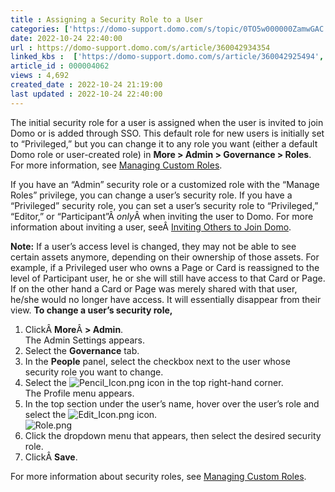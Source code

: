 ```yaml
---
title : Assigning a Security Role to a User
categories: ['https://domo-support.domo.com/s/topic/0TO5w000000ZamwGAC']
date: 2022-10-24 22:40:00
url : https://domo-support.domo.com/s/article/360042934354
linked_kbs :  ['https://domo-support.domo.com/s/article/360042925494', 'https://domo-support.domo.com/s/knowledge-base', 'https://domo-support.domo.com/s/article/360043429953', 'https://domo-support.domo.com/s/article/360043438973', 'https://domo-support.domo.com/s/article/360043438893', 'https://domo-support.domo.com/s/article/360042934354', 'https://domo-support.domo.com/s/article/360043429933', 'https://domo-support.domo.com/s/article/360043429693', 'https://domo-support.domo.com/s/topic/0TO5w000000ZamwGAC', 'https://domo-support.domo.com/s/article/360043429913']
article_id : 000004062
views : 4,692
created_date : 2022-10-24 21:19:00
last updated : 2022-10-24 22:40:00
---
```




The initial security role for a user is assigned when the user is invited to join Domo or is added through SSO. This default role for new users is initially set to "Privileged," but you can change it to any role you want (either a default Domo role or user-created role) in **More > Admin > Governance > Roles**. For more information, see [Managing Custom Roles](..\managing_custom_roles\index.html "Managing Roles").


If you have an "Admin" security role or a customized role with the "Manage Roles" privilege, you can change a user's security role. If you have a "Privileged" security role, you can set a user's security role to "Privileged," "Editor," or "Participant"Â *only*Â when inviting the user to Domo. For more information about inviting a user, seeÂ [Inviting Others to Join Domo](..\inviting_others_to_join_domo\index.html "Inviting Others to Join Domo").


**Note:** If a user's access level is changed, they may not be able to see certain assets anymore, depending on their ownership of those assets. For example, if a Privileged user who owns a Page or Card is reassigned to the level of Participant user, he or she will still have access to that Card or Page. If on the other hand a Card or Page was merely shared with that user, he/she would no longer have access. It will essentially disappear from their view.
**To change a user's security role,**


1. ClickÂ **More**Â **> Admin**.  
The Admin Settings appears.
2. Select the **Governance** tab.
3. In the **People** panel, select the checkbox next to the user whose security role you want to change.
4. Select the ![Pencil_Icon.png](Pencil_Icon.png) icon in the top right-hand corner.  
The Profile menu appears.
5. In the top section under the user's name, hover over the user's role and select the ![Edit_Icon.png](Edit_Icon.png) icon.  
![Role.png](Role.png)
6. Click the dropdown menu that appears, then select the desired security role.
7. ClickÂ **Save**.


For more information about security roles, see [Managing Custom Roles](..\managing_custom_roles\index.html "Security Role Reference").